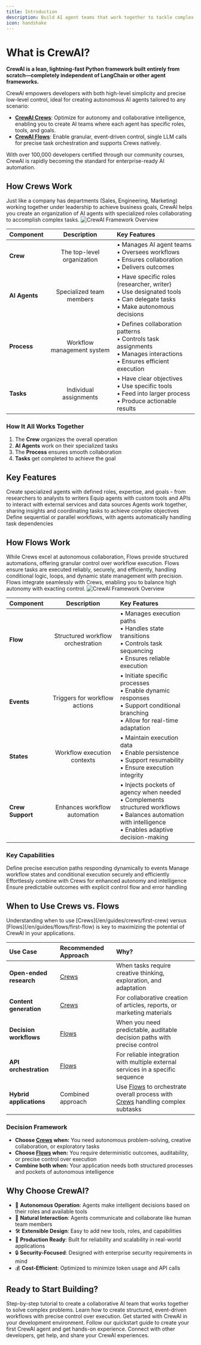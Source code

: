 ```yaml
---
title: Introduction
description: Build AI agent teams that work together to tackle complex tasks
icon: handshake
---
```


# What is CrewAI?

**CrewAI is a lean, lightning-fast Python framework built entirely from scratch—completely independent of LangChain or other agent frameworks.**

CrewAI empowers developers with both high-level simplicity and precise low-level control, ideal for creating autonomous AI agents tailored to any scenario:

- **[CrewAI Crews](/en/guides/crews/first-crew)**: Optimize for autonomy and collaborative intelligence, enabling you to create AI teams where each agent has specific roles, tools, and goals.
- **[CrewAI Flows](/en/guides/flows/first-flow)**: Enable granular, event-driven control, single LLM calls for precise task orchestration and supports Crews natively.

With over 100,000 developers certified through our community courses, CrewAI is rapidly becoming the standard for enterprise-ready AI automation.


## How Crews Work

<Note>
  Just like a company has departments (Sales, Engineering, Marketing) working together under leadership to achieve business goals, CrewAI helps you create an organization of AI agents with specialized roles collaborating to accomplish complex tasks.
</Note>

<Frame caption="CrewAI Framework Overview">
  <img src="/images/crews.png" alt="CrewAI Framework Overview" />
</Frame>

| Component | Description | Key Features |
|:----------|:-----------:|:------------|
| **Crew** | The top-level organization | • Manages AI agent teams<br/>• Oversees workflows<br/>• Ensures collaboration<br/>• Delivers outcomes |
| **AI Agents** | Specialized team members | • Have specific roles (researcher, writer)<br/>• Use designated tools<br/>• Can delegate tasks<br/>• Make autonomous decisions |
| **Process** | Workflow management system | • Defines collaboration patterns<br/>• Controls task assignments<br/>• Manages interactions<br/>• Ensures efficient execution |
| **Tasks** | Individual assignments | • Have clear objectives<br/>• Use specific tools<br/>• Feed into larger process<br/>• Produce actionable results |

### How It All Works Together

1. The **Crew** organizes the overall operation
2. **AI Agents** work on their specialized tasks
3. The **Process** ensures smooth collaboration
4. **Tasks** get completed to achieve the goal

## Key Features

<CardGroup cols={2}>
  <Card title="Role-Based Agents" icon="users">
    Create specialized agents with defined roles, expertise, and goals - from researchers to analysts to writers
  </Card>
  <Card title="Flexible Tools" icon="screwdriver-wrench">
    Equip agents with custom tools and APIs to interact with external services and data sources
  </Card>
  <Card title="Intelligent Collaboration" icon="people-arrows">
    Agents work together, sharing insights and coordinating tasks to achieve complex objectives
  </Card>
  <Card title="Task Management" icon="list-check">
    Define sequential or parallel workflows, with agents automatically handling task dependencies
  </Card>
</CardGroup>

## How Flows Work

<Note>
  While Crews excel at autonomous collaboration, Flows provide structured automations, offering granular control over workflow execution. Flows ensure tasks are executed reliably, securely, and efficiently, handling conditional logic, loops, and dynamic state management with precision. Flows integrate seamlessly with Crews, enabling you to balance high autonomy with exacting control.
</Note>

<Frame caption="CrewAI Framework Overview">
  <img src="/images/flows.png" alt="CrewAI Framework Overview" />
</Frame>

| Component | Description | Key Features |
|:----------|:-----------:|:------------|
| **Flow** | Structured workflow orchestration | • Manages execution paths<br/>• Handles state transitions<br/>• Controls task sequencing<br/>• Ensures reliable execution |
| **Events** | Triggers for workflow actions | • Initiate specific processes<br/>• Enable dynamic responses<br/>• Support conditional branching<br/>• Allow for real-time adaptation |
| **States** | Workflow execution contexts | • Maintain execution data<br/>• Enable persistence<br/>• Support resumability<br/>• Ensure execution integrity |
| **Crew Support** | Enhances workflow automation | • Injects pockets of agency when needed<br/>• Complements structured workflows<br/>• Balances automation with intelligence<br/>• Enables adaptive decision-making |

### Key Capabilities

<CardGroup cols={2}>
  <Card title="Event-Driven Orchestration" icon="bolt">
    Define precise execution paths responding dynamically to events
  </Card>
  <Card title="Fine-Grained Control" icon="sliders">
    Manage workflow states and conditional execution securely and efficiently
  </Card>
  <Card title="Native Crew Integration" icon="puzzle-piece">
    Effortlessly combine with Crews for enhanced autonomy and intelligence
  </Card>
  <Card title="Deterministic Execution" icon="route">
    Ensure predictable outcomes with explicit control flow and error handling
  </Card>
</CardGroup>

## When to Use Crews vs. Flows

<Note>
  Understanding when to use [Crews](/en/guides/crews/first-crew) versus [Flows](/en/guides/flows/first-flow) is key to maximizing the potential of CrewAI in your applications.
</Note>

| Use Case | Recommended Approach | Why? |
|:---------|:---------------------|:-----|
| **Open-ended research** | [Crews](/en/guides/crews/first-crew) | When tasks require creative thinking, exploration, and adaptation |
| **Content generation** | [Crews](/en/guides/crews/first-crew) | For collaborative creation of articles, reports, or marketing materials |
| **Decision workflows** | [Flows](/en/guides/flows/first-flow) | When you need predictable, auditable decision paths with precise control |
| **API orchestration** | [Flows](/en/guides/flows/first-flow) | For reliable integration with multiple external services in a specific sequence |
| **Hybrid applications** | Combined approach | Use [Flows](/en/guides/flows/first-flow) to orchestrate overall process with [Crews](/en/guides/crews/first-crew) handling complex subtasks |

### Decision Framework

- **Choose [Crews](/en/guides/crews/first-crew) when:** You need autonomous problem-solving, creative collaboration, or exploratory tasks
- **Choose [Flows](/en/guides/flows/first-flow) when:** You require deterministic outcomes, auditability, or precise control over execution
- **Combine both when:** Your application needs both structured processes and pockets of autonomous intelligence

## Why Choose CrewAI?

- 🧠 **Autonomous Operation**: Agents make intelligent decisions based on their roles and available tools
- 📝 **Natural Interaction**: Agents communicate and collaborate like human team members
- 🛠️ **Extensible Design**: Easy to add new tools, roles, and capabilities
- 🚀 **Production Ready**: Built for reliability and scalability in real-world applications
- 🔒 **Security-Focused**: Designed with enterprise security requirements in mind
- 💰 **Cost-Efficient**: Optimized to minimize token usage and API calls

## Ready to Start Building?

<CardGroup cols={2}>
  <Card
    title="Build Your First Crew"
    icon="users-gear"
    href="/en/guides/crews/first-crew"
  >
    Step-by-step tutorial to create a collaborative AI team that works together to solve complex problems.
  </Card>
  <Card
    title="Build Your First Flow"
    icon="diagram-project"
    href="/en/guides/flows/first-flow"
  >
    Learn how to create structured, event-driven workflows with precise control over execution.
  </Card>
</CardGroup>

<CardGroup cols={3}>
  <Card
    title="Install CrewAI"
    icon="wrench"
    href="/en/installation"
  >
    Get started with CrewAI in your development environment.
  </Card>
  <Card
    title="Quick Start"
    icon="bolt"
    href="en/quickstart"
  >
    Follow our quickstart guide to create your first CrewAI agent and get hands-on experience.
  </Card>
  <Card
    title="Join the Community"
    icon="comments"
    href="https://community.crewai.com"
  >
    Connect with other developers, get help, and share your CrewAI experiences.
  </Card>
</CardGroup>
